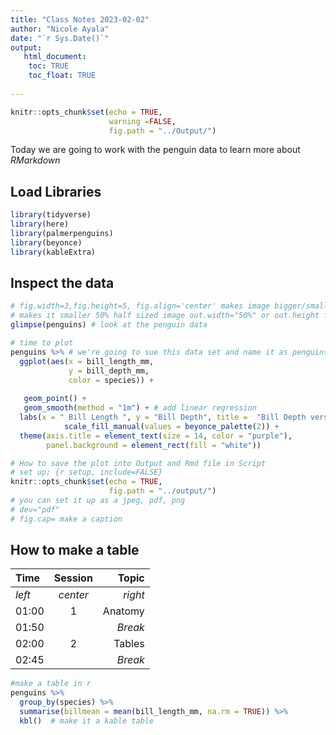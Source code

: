 ```yaml
---
title: "Class Notes 2023-02-02"
author: "Nicole Ayala"
date: "`r Sys.Date()`"
output:
   html_document:
    toc: TRUE
    toc_float: TRUE
   
---
```


```r
knitr::opts_chunk$set(echo = TRUE,
                      warning =FALSE,
                      fig.path = "../Output/")
```

Today we are going to work with the penguin data to learn more about *RMarkdown*


## Load Libraries
```r
library(tidyverse)
library(here)
library(palmerpenguins)
library(beyonce)
library(kableExtra)

```

## Inspect the data
```r
# fig.width=3,fig.height=5, fig.align='center' makes image bigger/smaller/to righ, center or left
# makes it smaller 50% half sized image out.width="50%" or out.height for aspect ratio changes
glimpse(penguins) # look at the penguin data

# time to plot
penguins %>% # we're going to sue this data set and name it as penguins
  ggplot(aes(x = bill_length_mm,
             y = bill_depth_mm,
             color = species)) +
  
   geom_point() +
   geom_smooth(method = "1m") + # add linear regression
  labs(x = " Bill Length ", y = "Bill Depth", title =  "Bill Depth versus  Bill Length in Various Penguin Species")+
            scale_fill_manual(values = beyonce_palette(2)) +
  theme(axis.title = element_text(size = 14, color = "purple"),
        panel.background = element_rect(fill = "white"))
```

```r
# How to save the plot into Output and Rmd file in Script
# set up; {r setup, include=FALSE}
knitr::opts_chunk$set(echo = TRUE,
                      fig.path = "../output/")
# you can set it up as a jpeg, pdf, png
# dev="pdf"
# fig.cap= make a caption

```
## How to make a table  

| Time  | Session | Topic    |
|:---|:----:|------:|
| _left_ | _center_| _right_ |
| 01:00  | 1       | Anatomy |
| 01:50  |         | *Break* |
| 02:00  | 2       | Tables  |
| 02:45  |         | *Break* |


```r
#make a table in r
penguins %>%
  group_by(species) %>%
  summarise(billmean = mean(bill_length_mm, na.rm = TRUE)) %>%
  kbl()  # make it a kable table

```

